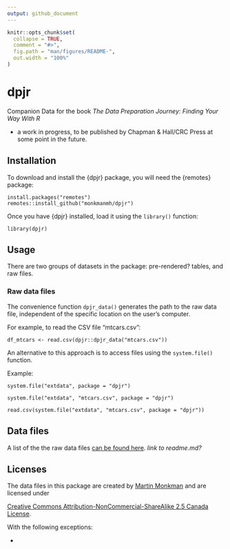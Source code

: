 ```yaml
---
output: github_document
---
```


<!-- README.md is generated from README.Rmd. Please edit that file -->

```r
knitr::opts_chunk$set(
  collapse = TRUE,
  comment = "#>",
  fig.path = "man/figures/README-",
  out.width = "100%"
)
```

# dpjr

<!-- badges: start -->
<!-- badges: end -->

Companion Data for the book _The Data Preparation Journey: Finding Your Way With R_

* a work in progress, to be published by Chapman & Hall/CRC Press at some point in the future.


## Installation

To download and install the {dpjr} package, you will need the {remotes} package:

```
install.packages("remotes")
remotes::install_github("monkmanmh/dpjr")
```
Once you have {dpjr} installed, load it using the `library()` function:

```
library(dpjr)
```

## Usage

There are two groups of datasets in the package: pre-rendered? tables, and raw files.

### Raw data files

The convenience function `dpjr_data()` generates the path to the raw data file, independent of the specific location on the user's computer.

For example, to read the CSV file "mtcars.csv":

```
df_mtcars <- read.csv(dpjr::dpjr_data("mtcars.csv"))
```

An alternative to this approach is to access files using the `system.file()` function.

Example:


```
system.file("extdata", package = "dpjr")

system.file("extdata", "mtcars.csv", package = "dpjr")

read.csv(system.file("extdata", "mtcars.csv", package = "dpjr"))
```

## Data files

A list of the the raw data files [can be found here](). _link to readme.md?_


## Licenses


<!---
<a rel="license" href="https://creativecommons.org/licenses/by-nc-sa/2.5/ca/"><img alt="Creative Commons License" style="border-width:0" src="https://i.creativecommons.org/l/by-nc-sa/3.0/us/88x31.png" /></a><br />
--->

The data files in this package are created by [Martin Monkman](https://github.com/MonkmanMH) and are licensed under 

<a rel="license" href="https://creativecommons.org/licenses/by-nc-sa/2.5/ca/">Creative Commons Attribution-NonCommercial-ShareAlike 2.5 Canada License</a>.


With the following exceptions:

* 
